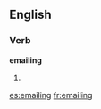 ==English==

===Verb===
'''emailing'''

# {{present participle of|[[email]]}}

[[es:emailing]]
[[fr:emailing]]